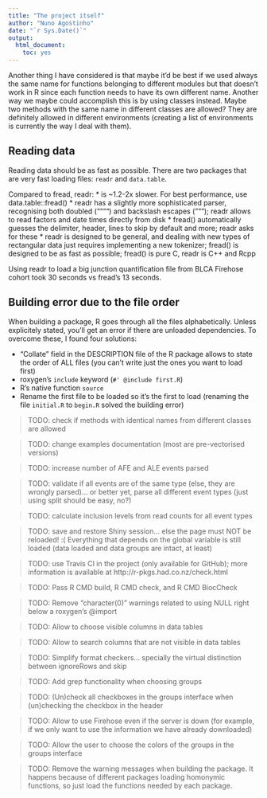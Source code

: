 ```yaml
---
title: "The project itself"
author: "Nuno Agostinho"
date: "`r Sys.Date()`"
output: 
  html_document: 
    toc: yes
---
```


Another thing I have considered is that maybe it'd be best if we used always the
same name for functions belonging to different modules but that doesn't work in
R since each function needs to have its own different name. Another way we maybe
could  accomplish this is by using classes instead. Maybe two methods with the
same name in different classes are allowed? They are definitely allowed in
different environments (creating a list of environments is currently the way I
deal with them).

## Reading data
Reading data should be as fast as possible.
There are two packages that are very fast loading files: `readr` and
`data.table`.

Compared to fread, readr:
* is ~1.2-2x slower. For best performance, use data.table::fread()
* readr has a slightly more sophisticated parser, recognising both doubled
("""") and backslash escapes ("""); readr allows to read factors and date times
directly from disk
* fread() automatically guesses the delimiter, header, lines to skip by default
and more; readr asks for these
* readr is designed to be general, and dealing with new types of rectangular
data just requires implementing a new tokenizer; fread() is designed to be as
fast as possible; fread() is pure C, readr is C++ and Rcpp

Using readr to load a big junction quantification file from BLCA Firehose
cohort took 30 seconds vs fread's 13 seconds.

## Building error due to the file order
When building a package, R goes through all the files alphabetically. Unless
explicitely stated, you'll get an error if there are unloaded dependencies. To
overcome these, I found four solutions:

* "Collate" field in the DESCRIPTION file of the R package allows to state the
order of ALL files (you can't write just the ones you want to load first)
* roxygen's `include` keyword (`#' @include first.R`)
* R's native function `source`
* Rename the first file to be loaded so it's the first to load (renaming the
file `initial.R` to `begin.R` solved the building error)

> TODO: check if methods with identical names from different classes are allowed

> TODO: change examples documentation (most are pre-vectorised versions)

> TODO: increase number of AFE and ALE events parsed

> TODO: validate if all events are of the same type (else, they are wrongly
parsed)... or better yet, parse all different event types (just using split
should be easy, no?)

> TODO: calculate inclusion levels from read counts for all event types

> TODO: save and restore Shiny session... else the page must NOT be reloaded! :(
Everything that depends on the global variable is still loaded (data loaded and 
data groups are intact, at least)

> TODO: use Travis CI in the project (only available for GitHub); more
information is available at http://r-pkgs.had.co.nz/check.html

> TODO: Pass R CMD build, R CMD check, and R CMD BiocCheck

> TODO: Remove "character(0)" warnings related to using NULL right below a
roxygen's @import

> TODO: Allow to choose visible columns in data tables

> TODO: Allow to search columns that are not visible in data tables

> TODO: Simplify format checkers... specially the virtual distinction between
ignoreRows and skip

> TODO: Add grep functionality when choosing groups

> TODO: (Un)check all checkboxes in the groups interface when (un)checking the
checkbox in the header

> TODO: Allow to use Firehose even if the server is down (for example, if we
only want to use the information we have already downloaded)

> TODO: Allow the user to choose the colors of the groups in the groups
interface

> TODO: Remove the warning messages when building the package. It happens 
because of different packages loading homonymic functions, so just load
the functions needed by each package.